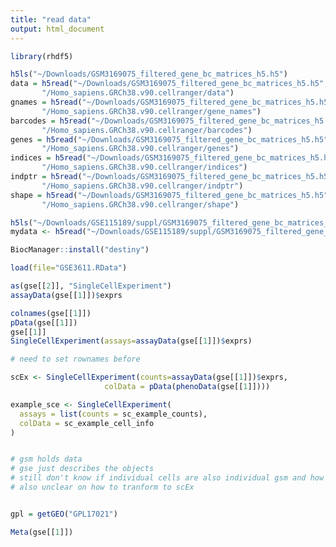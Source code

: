 ```yaml
---
title: "read data"
output: html_document
---
```





```r
library(rhdf5)

h5ls("~/Downloads/GSM3169075_filtered_gene_bc_matrices_h5.h5")
data = h5read("~/Downloads/GSM3169075_filtered_gene_bc_matrices_h5.h5",
       "/Homo_sapiens.GRCh38.v90.cellranger/data")
gnames = h5read("~/Downloads/GSM3169075_filtered_gene_bc_matrices_h5.h5",
       "/Homo_sapiens.GRCh38.v90.cellranger/gene_names")
barcodes = h5read("~/Downloads/GSM3169075_filtered_gene_bc_matrices_h5.h5",
       "/Homo_sapiens.GRCh38.v90.cellranger/barcodes")
genes = h5read("~/Downloads/GSM3169075_filtered_gene_bc_matrices_h5.h5",
       "/Homo_sapiens.GRCh38.v90.cellranger/genes")
indices = h5read("~/Downloads/GSM3169075_filtered_gene_bc_matrices_h5.h5",
       "/Homo_sapiens.GRCh38.v90.cellranger/indices")
indptr = h5read("~/Downloads/GSM3169075_filtered_gene_bc_matrices_h5.h5",
       "/Homo_sapiens.GRCh38.v90.cellranger/indptr")
shape = h5read("~/Downloads/GSM3169075_filtered_gene_bc_matrices_h5.h5",
       "/Homo_sapiens.GRCh38.v90.cellranger/shape")

h5ls("~/Downloads/GSE115189/suppl/GSM3169075_filtered_gene_bc_matrices_h5.h5")
mydata <- h5read("~/Downloads/GSE115189/suppl/GSM3169075_filtered_gene_bc_matrices_h5.h5", "/Homo_sapiens.GRCh38.v90.cellranger/data")

BiocManager::install("destiny")

load(file="GSE3611.RData")

as(gse[[2]], "SingleCellExperiment")
assayData(gse[[1]])$exprs

colnames(gse[[1]])
pData(gse[[1]])
gse[[1]]
SingleCellExperiment(assays=assayData(gse[[1]])$exprs)

# need to set rownames before

scEx <- SingleCellExperiment(counts=assayData(gse[[1]])$exprs,
                     colData = pData(phenoData(gse[[1]])))

example_sce <- SingleCellExperiment(
  assays = list(counts = sc_example_counts), 
  colData = sc_example_cell_info
)


# gsm holds data
# gse just describes the objects  
# still don't know if individual cells are also individual gsm and how to link annoation
# also unclear on how to tranform to scEx


gpl = getGEO("GPL17021")

Meta(gse[[1]])




```
